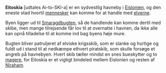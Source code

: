 {{title:Eitoskia}}
{{author:Laura Holmegaard}}
{{timestamp:2009-09-19T09:14:51Z}}
{{copyright:Eitoskia}}
'''Eitoskia''' [udtales Ai-to-SKI-a] er en sydvestlig havneby i [[Eislonien]], og den eneste stad hvortil [[menneske|mennesker]] kan komme for at handle med [[elver|elverne]].

Byen ligger ud til [[Smaragdbugten]], så de handlende kan komme dertil med skibe, men mange tilrejsende får lov til at overnatte i havnen, da ikke alle kan opnå tilladelse til at komme ind bag byens høje mure.

Bugten bliver patruljeret af elviske krigsskib, som er slanke og hurtige og fuldt ud i stand til at nedkæmpe ethvert piratskib, som skulle forsøge et angreb på havnebyen. Hvert skib tæller mindst en snes bueskytter og to [[mager|magere]], for Eitoskia er et vigtigt bindeled mellem Eislonien og resten af [[Niraham]].
